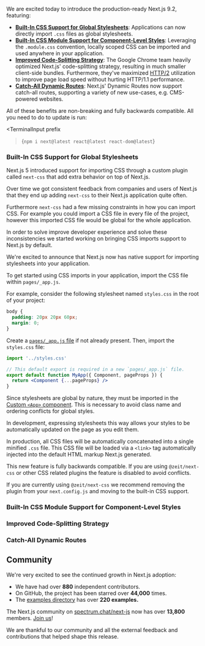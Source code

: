 


We are excited today to introduce the production-ready Next.js 9.2, featuring:

- **[Built-In CSS Support for Global Stylesheets](#built-in-css-support-for-global-stylesheets)**: Applications can now directly import `.css` files as global stylesheets.
- **[Built-In CSS Module Support for Component-Level Styles](#built-in-css-support-for-global-stylesheets)**: Leveraging the `.module.css` convention, locally scoped CSS can be imported and used anywhere in your application.
- **[Improved Code-Splitting Strategy](#improved-code-splitting-strategy)**: The Google Chrome team heavily optimized Next.js' code-splitting strategy, resulting in much smaller client-side bundles. Furthermore, they've maximized [HTTP/2](https://developers.google.com/web/fundamentals/performance/http2) utilization to improve page load speed without hurting HTTP/1.1 performance.
- **[Catch-All Dynamic Routes](#catch-all-dynamic-routes)**: Next.js' Dynamic Routes now support catch-all routes, supporting a variety of new use-cases, e.g. CMS-powered websites.

All of these benefits are non-breaking and fully backwards compatible. All you need to do to update is run:

<TerminalInput
  prefix
>{`npm i next@latest react@latest react-dom@latest`}</TerminalInput>

### Built-In CSS Support for Global Stylesheets

Next.js 5 introduced support for importing CSS through a custom plugin called `next-css` that add extra behavior on top of Next.js.

Over time we got consistent feedback from companies and users of Next.js that they end up adding `next-css` to their Next.js application quite often.

Furthermore `next-css` had a few missing constraints in how you can import CSS. For example you could import a CSS file in every file of the project, however this imported CSS file would be global for the whole application.

In order to solve improve developer experience and solve these inconsistencies we started working on bringing CSS imports support to Next.js by default.

We're excited to announce that Next.js now has native support for importing stylesheets into your application.

To get started using CSS imports in your application, import the CSS file within `pages/_app.js`.

For example, consider the following stylesheet named `styles.css` in the root of your project:

```css
body {
  padding: 20px 20px 60px;
  margin: 0;
}
```

Create a [`pages/_app.js` file](https://nextjs.org/docs/advanced-features/custom-app) if not already present.
Then, import the `styles.css` file:

```jsx
import '../styles.css'

// This default export is required in a new `pages/_app.js` file.
export default function MyApp({ Component, pageProps }) {
  return <Component {...pageProps} />
}
```

Since stylesheets are global by nature, they must be imported in the [Custom `<App>` component](https://nextjs.org/docs/advanced-features/custom-app).
This is necessary to avoid class name and ordering conflicts for global styles.

In development, expressing stylesheets this way allows your styles to be automatically updated on the page as you edit them.

In production, all CSS files will be automatically concatenated into a single minified `.css` file.
This CSS file will be loaded via a `<link>` tag automatically injected into the default HTML markup Next.js generated.

This new feature is fully backwards compatible. If you are using `@zeit/next-css` or other CSS related plugins the feature is disabled to avoid conflicts.

If you are currently using `@zeit/next-css` we recommend removing the plugin from your `next.config.js` and moving to the built-in CSS support.

### Built-In CSS Module Support for Component-Level Styles

### Improved Code-Splitting Strategy

### Catch-All Dynamic Routes

## Community

We're very excited to see the continued growth in Next.js adoption:

- We have had over **880** independent contributors.
- On GitHub, the project has been starred over **44,000** times.
- The [examples directory](https://github.com/zeit/next.js/tree/canary/examples) has over **220 examples.**

The Next.js community on [spectrum.chat/next-js](https://spectrum.chat/next-js) now has over **13,800** members.
[Join us](https://spectrum.chat/next-js)!

We are thankful to our community and all the external feedback and contributions that helped shape this release.
